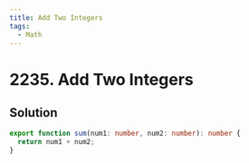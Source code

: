 ```yaml
---
title: Add Two Integers
tags:
  - Math
---
```


# 2235. Add Two Integers

<Badges>
  <LevelBadge level="easy" />
  <TopicBadge name="Math" slug="math" />
</Badges>

## Solution

```typescript filename="solution.ts" copy
export function sum(num1: number, num2: number): number {
  return num1 + num2;
}
```

<ProblemLink
  codingSite="leetcode"
  href="https://leetcode.com/problems/add-two-integers"
  title="Add Two Integers"
/>
